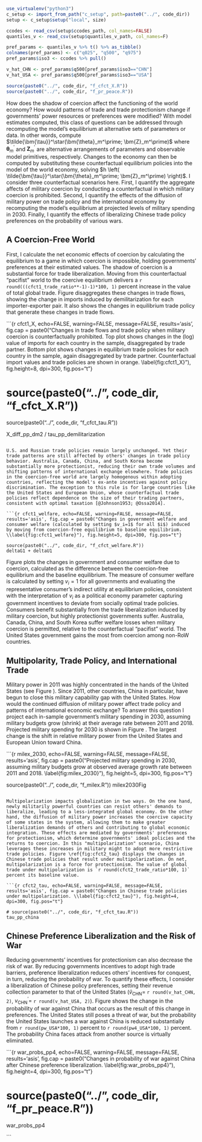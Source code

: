 ```r


use_virtualenv("python3")
c_setup <- import_from_path("c_setup", path=paste0("../", code_dir))
setup <- c_setup$setup("local", size)

ccodes <- read_csv(setup$ccodes_path, col_names=FALSE)
quantiles_v <- read_csv(setup$quantiles_v_path, col_names=F)

pref_params <- quantiles_v %>% t() %>% as_tibble()
colnames(pref_params) <- c("q025", "q500", "q975")
pref_params$iso3 <- ccodes %>% pull()

v_hat_CHN <- pref_params$q500[pref_params$iso3=="CHN"]
v_hat_USA <- pref_params$q500[pref_params$iso3=="USA"]

source(paste0("../", code_dir, "f_cfct_X.R"))
source(paste0("../", code_dir, "f_pr_peace.R"))

```

How does the shadow of coercion affect the functioning of the world economy? How would patterns of trade and trade protectionism change if governments' power resources or preferences were modified? With model estimates computed, this class of questions can be addressed through recomputing the model's equilibrium at alternative sets of parameters or data. In other words, compute $\tilde{\bm{\tau}}^\star(\bm{\theta}_m^\prime; \bm{Z}_m^\prime)$ where $\bm{\theta}_m^\prime$ and $\bm{Z}_m^\prime$ are alternative arrangements of parameters and observable model primitives, respectively. Changes to the economy can then be computed by substituting these counterfactual equilibrium policies into the model of the world economy, solving $h \left( \tilde{\bm{\tau}}^\star(\bm{\theta}_m^\prime; \bm{Z}_m^\prime) \right)$. I consider three counterfactual scenarios here. First, I quantify the aggregate affects of military coercion by conducting a counterfactual in which military coercion is prohibited. Second, I quantify the effects of the diffusion of military power on trade policy and the international economy by recomputing the model's equilibrium at projected levels of military spending in 2030. Finally, I quantify the effects of liberalizing Chinese trade policy preferences on the probability of various wars.

## A Coercion-Free World

First, I calculate the net economic effects of coercion by calculating the equilibrium to a game in which coercion is impossible, holding governments' preferences at their estimated values. The shadow of coercion is a substantial force for trade liberalization. Moving from this counterfactual "pacifist" world to the coercive equilibrium delivers a `r round(((cfct1_trade_ratio**-1)-1)*100, 1)` percent increase in the value of total global trade. Figure \ref{fig:cfct1_X} disaggregates these changes in trade flows, showing the change in imports induced by demilitarization for each importer-exporter pair. It also shows the changes in equilibrium trade policy that generate these changes in trade flows. 

```{r cfct1_X, echo=FALSE, warning=FALSE, message=FALSE, results='asis', fig.cap = paste0("Changes in trade flows and trade policy when military coercion is counterfactually prohibited. Top plot shows changes in the (log) value of imports for each country in the sample, disaggregated by trade partner. Bottom plot shows changes in equilibrium trade policies for each country in the sample, again disaggregated by trade partner. Counterfactual import values and trade policies are shown in orange. \\label{fig:cfct1_X}"), fig.height=8, dpi=300, fig.pos="t"}

# source(paste0("../", code_dir, "f_cfct_X.R"))
source(paste0("../", code_dir, "f_cfct_tau.R"))

X_diff_pp_dm2 / tau_pp_demilitarization

```

U.S. and Russian trade policies remain largely unchanged. Yet their trade patterns are still affected by others' changes in trade policy behavior. Australia, Canada, China, and South Korea become substantially more protectionist, reducing their own trade volumes and shifting patterns of international exchange elsewhere. Trade policies in the coercion-free world are largely homogenous within adopting countries, reflecting the model's ex-ante incentives against policy discrimination. The exception to this rule is for large countries like the United States and European Union, whose counterfactual trade policies reflect dependence on the size of their trading partners, consistent with optimal taxation [@Johnson1953; @Ossa2014].

```{r cfct1_welfare, echo=FALSE, warning=FALSE, message=FALSE, results='asis', fig.cap = paste0("Changes in government welfare and consumer welfare (calculated by setting $v_i=1$ for all $i$) induced by moving from coercion-free equilibrium to baseline equilibrium. \\label{fig:cfct1_welfare}"), fig.height=5, dpi=300, fig.pos="t"}

source(paste0("../", code_dir, "f_cfct_welfare.R"))
deltaG1 + deltaU1

```

Figure \ref{fig:cfct1_welfare} plots the changes in government and consumer welfare due to coercion, calculated as the difference between the coercion-free equilibrium and the baseline equilibrium. The measure of consumer welfare is calculated by setting $v_i=1$ for all governments and evaluating the representative consumer's indirect utility at equilibrium policies, consistent with the interpretation of $v_i$ as a political economy parameter capturing government incentives to deviate from socially optimal trade policies. Consumers benefit substantially from the trade liberalization induced by military coercion, but highly protectionist governments suffer. Australia, Canada, China, and South Korea suffer welfare losses when military coercion is permitted, relative to the counterfactual "pacifist" world. The United States government gains the most from coercion among non-RoW countries. 

## Multipolarity, Trade Policy, and International Trade

Military power in 2011 was highly concentrated in the hands of the United States (see Figure \ref{fig:milex}). Since 2011, other countries, China in particular, have begun to close this military capability gap with the United States. How would the continued diffusion of military power affect trade policy and patterns of international economic exchange? To answer this question I project each in-sample government's military spending in 2030, assuming military budgets grow (shrink) at their average rate between 2011 and 2018. Projected military spending for 2030 is shown in Figure \ref{fig:milex_2030}. The largest change is the shift in relative military power from the United States and European Union toward China. 

```{r milex_2030, echo=FALSE, warning=FALSE, message=FALSE, results='asis', fig.cap = paste0("Projected military spending in 2030, assuming military budgets grow at observed average growth rate between 2011 and 2018. \\label{fig:milex_2030}"), fig.height=5, dpi=300, fig.pos="t"}

source(paste0("../", code_dir, "f_milex.R"))
milex2030Fig

```

Multipolarization impacts globalization in two ways. On the one hand, newly militarily powerful countries can resist others' demands to liberalize, leading to a less-integrated global economy. On the other hand, the diffusion of military power increases the coercive capacity of some states in the system, allowing them to make greater liberalization demands of others and contributing to global economic integration. These effects are mediated by governments' preferences for protectionism, which determine governments' ideal policies and the returns to coercion. In this "multipolarization" scenario, China leverages these increases in military might to adopt more restrictive trade policies. Figure \ref{fig:cfct2_tau} displays the changes in Chinese trade policies that result under multipolarization. On net, multipolarization is a force for protectionism. The value of global trade under multipolarization is `r round(cfct2_trade_ratio*100, 1)` percent its baseline value.

```{r cfct2_tau, echo=FALSE, warning=FALSE, message=FALSE, results='asis', fig.cap = paste0("Changes in Chinese trade policies under multipolarization. \\label{fig:cfct2_tau}"), fig.height=4, dpi=300, fig.pos="t"}

# source(paste0("../", code_dir, "f_cfct_tau.R"))
tau_pp_china

```

## Chinese Preference Liberalization and the Risk of War

Reducing governments' incentives for protectionism can also decrease the risk of war. By reducing governments incentives to adopt high trade barriers, preference liberalization reduces others' incentives for conquest, in turn, reducing the probability of war. To quantify these effects, I consider a liberalization of Chinese policy preferences, setting their revenue collection parameter to that of the United States ($\hat{v}_{\text{CHN}}=$ `r round(v_hat_CHN, 2)`, $v_{\text{CHN}}^\prime=$ `r round(v_hat_USA, 2)`). Figure \ref{fig:war_probs_pp4} shows the change in the probability of war against China that occurs as the result of this change in preferences. The United States still poses a threat of war, but the probability the United States launches a war against China is reduced substantially from `r round(pw_USA*100, 1)` percent to `r round(pw4_USA*100, 1)` percent. The probability China faces attack from another source is virtually eliminated.

```{r war_probs_pp4, echo=FALSE, warning=FALSE, message=FALSE, results='asis', fig.cap = paste0("Changes in probability of war against China after Chinese preference liberalization. \\label{fig:war_probs_pp4}"), fig.height=4, dpi=300, fig.pos="t"}

# source(paste0("../", code_dir, "f_pr_peace.R"))
war_probs_pp4

```